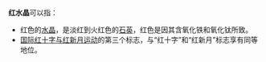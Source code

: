 '''红水晶'''可以指：
* 红色的[[水晶|水晶]]，是淡红到火红色的[[石英|石英]]，红色是因其含氧化铁和氧化钛所致。
* [[国际红十字与红新月运动|国际红十字与红新月运动]]的第三个标志，与“红十字”和“红新月”标志享有同等地位。
{{disambig|H}}